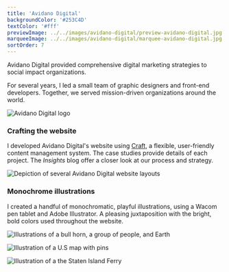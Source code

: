 ```yaml
---
title: 'Avidano Digital'
backgroundColor: '#253C4D'
textColor: '#fff'
previewImage: ../../images/avidano-digital/preview-avidano-digital.jpg
marqueeImage: ../../images/avidano-digital/marquee-avidano-digital.jpg
sortOrder: 7
---
```


<IntroBlock>

Avidano Digital provided comprehensive digital marketing strategies to social impact organizations. 

</IntroBlock>

<TextBlock>

For several years, I led a small team of graphic designers and front-end developers. Together, we served mission-driven organizations around the world.

</TextBlock>

<FigureSingleBlock caption="Avidano Digital's clean typography-based logo">

![Avidano Digital logo](../../images/logo-collection/avidano-digital.jpg)
    
</FigureSingleBlock>

<TextBlock>

### Crafting the website

I developed Avidano Digital's website using [Craft](https://craftcms.com/), a flexible, user-friendly content management system. The case studies provide details of each project. The *Insights* blog offer a closer look at our process and strategy.

</TextBlock>

<FigureSingleBlock lightbox={true}>

![Depiction of several Avidano Digital website layouts](../../images/avidano-digital/project-showcase-grid-avidano-digital.jpg)
    
</FigureSingleBlock>

<TextBlock>

### Monochrome illustrations

I created a handful of monochromatic, playful illustrations, using a Wacom pen tablet and Adobe Illustrator. A pleasing juxtaposition with the bright, bold colors used throughout the website.

</TextBlock>

<FigureSingleBlock>

![Illustrations of a bull horn, a group of people, and Earth](../../images/avidano-digital/ad-illustration-homepage-icons.jpg)
    
</FigureSingleBlock>

<FigureSingleBlock>

![Illustration of a U.S map with pins](../../images/avidano-digital/ad-illustration-our-team.jpg)
    
</FigureSingleBlock>

<FigureSingleBlock>

![Illustration of a the Staten Island Ferry](../../images/avidano-digital/ad-illustration-contact-us.jpg)
    
</FigureSingleBlock>